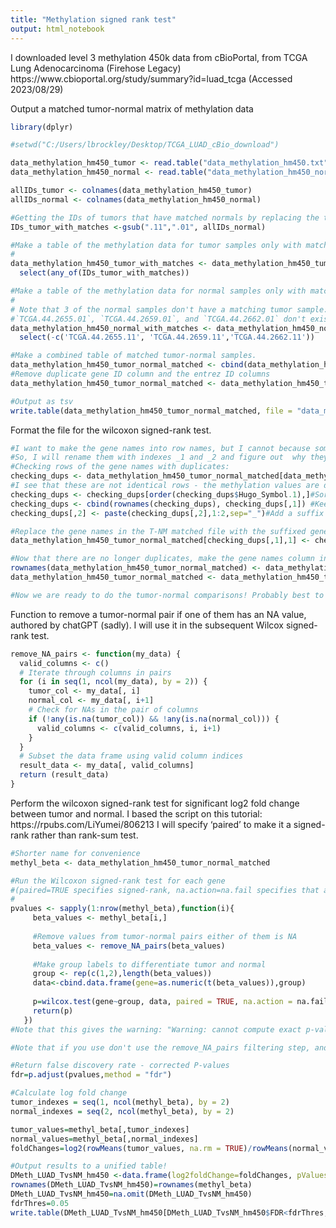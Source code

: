---
title: "Methylation signed rank test"
output: html_notebook
---

I downloaded level 3 methylation 450k data from cBioPortal,
from TCGA Lung Adenocarcinoma (Firehose Legacy)
https://www.cbioportal.org/study/summary?id=luad_tcga
(Accessed 2023/08/29)

Output a matched tumor-normal matrix of methylation data
```{r}
library(dplyr)

#setwd("C:/Users/lbrockley/Desktop/TCGA_LUAD_cBio_download")

data_methylation_hm450_tumor <- read.table("data_methylation_hm450.txt", header=TRUE, fill=TRUE)
data_methylation_hm450_normal <- read.table("data_methylation_hm450_normals.txt", header=TRUE, fill=TRUE)

allIDs_tumor <- colnames(data_methylation_hm450_tumor)
allIDs_normal <- colnames(data_methylation_hm450_normal)

#Getting the IDs of tumors that have matched normals by replacing the tissue IDs, for matching purposes
IDs_tumor_with_matches <-gsub(".11",".01", allIDs_normal)

#Make a table of the methylation data for tumor samples only with matching normal data.
#
data_methylation_hm450_tumor_with_matches <- data_methylation_hm450_tumor %>%
  select(any_of(IDs_tumor_with_matches))

#Make a table of the methylation data for normal samples only with matching tumor data.
#
# Note that 3 of the normal samples don't have a matching tumor sample:
#`TCGA.44.2655.01`, `TCGA.44.2659.01`, and `TCGA.44.2662.01` don't exist.
data_methylation_hm450_normal_with_matches <- data_methylation_hm450_normal %>%
  select(-c('TCGA.44.2655.11', 'TCGA.44.2659.11','TCGA.44.2662.11'))

#Make a combined table of matched tumor-normal samples.
data_methylation_hm450_tumor_normal_matched <- cbind(data_methylation_hm450_tumor_with_matches, data_methylation_hm450_normal_with_matches)[order(c(1:31,1:31))]
#Remove duplicate gene ID column and the entrez ID columns
data_methylation_hm450_tumor_normal_matched <- data_methylation_hm450_tumor_normal_matched[,-c(1,3,4)]

#Output as tsv
write.table(data_methylation_hm450_tumor_normal_matched, file = "data_methylation_hm450_tumor_normal_matched.tsv", sep = "\t", row.names = FALSE )

```

Format the file for the wilcoxon signed-rank test.
```{r}
#I want to make the gene names into row names, but I cannot because some gene names appear twice.
#So, I will rename them with indexes _1 and _2 and figure out  why they appeared twice later.
#Checking rows of the gene names with duplicates:
checking_dups <- data_methylation_hm450_tumor_normal_matched[data_methylation_hm450_tumor_normal_matched$Hugo_Symbol.1 %in% c("AGER", "CX3CR1", "F2R", "GADL1", "GCOM1", "KLK10", "PALM2AKAP2", "QSOX1", "RCC1"),]
#I see that these are not identical rows - the methylation values are different. So, I will go ahead and add suffixes.
checking_dups <- checking_dups[order(checking_dups$Hugo_Symbol.1),]#Sort by gene name
checking_dups <- cbind(rownames(checking_dups), checking_dups[,1]) #Keep just the gene names and row names of the original file
checking_dups[,2] <- paste(checking_dups[,2],1:2,sep="_")#Add a suffix to the gene names

#Replace the gene names in the T-NM matched file with the suffixed gene names - change file name slightly.
data_methylation_hm450_tumor_normal_matched[checking_dups[,1],1] <- checking_dups[,2]

#Now that there are no longer duplicates, make the gene names column into the row names and remove the gene names column
rownames(data_methylation_hm450_tumor_normal_matched) <- data_methylation_hm450_tumor_normal_matched[,1]
data_methylation_hm450_tumor_normal_matched <- data_methylation_hm450_tumor_normal_matched[,2:59]

#Now we are ready to do the tumor-normal comparisons! Probably best to use the wilcoxon signed-rank test 
```

Function to remove a tumor-normal pair if one of them has an NA value, authored by chatGPT (sadly). I will use it in the subsequent Wilcox signed-rank test.

```{r}
remove_NA_pairs <- function(my_data) {
  valid_columns <- c()
  # Iterate through columns in pairs
  for (i in seq(1, ncol(my_data), by = 2)) {
    tumor_col <- my_data[, i]
    normal_col <- my_data[, i+1]
    # Check for NAs in the pair of columns
    if (!any(is.na(tumor_col)) && !any(is.na(normal_col))) {
      valid_columns <- c(valid_columns, i, i+1)
    }
  }
  # Subset the data frame using valid column indices
  result_data <- my_data[, valid_columns]
  return (result_data)
}
```

Perform the wilcoxon signed-rank test for significant log2 fold change between tumor and normal.
I based the script on this tutorial: https://rpubs.com/LiYumei/806213
I will specify 'paired' to make it a signed-rank rather than rank-sum test.
```{r}
#Shorter name for convenience
methyl_beta <- data_methylation_hm450_tumor_normal_matched

#Run the Wilcoxon signed-rank test for each gene 
#(paired=TRUE specifies signed-rank, na.action=na.fail specifies that an error message will be thrown if NAs are still remaining after the filtering step))
#
pvalues <- sapply(1:nrow(methyl_beta),function(i){
     beta_values <- methyl_beta[i,]
     
     #Remove values from tumor-normal pairs either of them is NA
     beta_values <- remove_NA_pairs(beta_values)
     
     #Make group labels to differentiate tumor and normal
     group <- rep(c(1,2),length(beta_values))
     data<-cbind.data.frame(gene=as.numeric(t(beta_values)),group)
     
     p=wilcox.test(gene~group, data, paired = TRUE, na.action = na.fail)$p.value
     return(p)
   })
#Note that this gives the warning: "Warning: cannot compute exact p-value with ties" several times. This means that there are some beta values that are tied?

#Note that if you use don't use the remove_NA_pairs filtering step, and you use na.action=na.pass, you also don't get any error messages, and it's possible that this is fine and skips over the pairs with NAs. I'm just not sure whether it messes with the analysis, so I filtered first using the remove_NA_pairs function.

#Return false discovery rate - corrected P-values
fdr=p.adjust(pvalues,method = "fdr")

#Calculate log fold change
tumor_indexes = seq(1, ncol(methyl_beta), by = 2)
normal_indexes = seq(2, ncol(methyl_beta), by = 2)

tumor_values=methyl_beta[,tumor_indexes]
normal_values=methyl_beta[,normal_indexes]
foldChanges=log2(rowMeans(tumor_values, na.rm = TRUE)/rowMeans(normal_values, na.rm = TRUE))

#Output results to a unified table!
DMeth_LUAD_TvsNM_hm450 <-data.frame(log2foldChange=foldChanges, pValues=pvalues, FDR=fdr)
rownames(DMeth_LUAD_TvsNM_hm450)=rownames(methyl_beta)
DMeth_LUAD_TvsNM_hm450=na.omit(DMeth_LUAD_TvsNM_hm450)
fdrThres=0.05
write.table(DMeth_LUAD_TvsNM_hm450[DMeth_LUAD_TvsNM_hm450$FDR<fdrThres,], file="DMeth_LUAD_TvsNM_hm450.tsv",sep="\t", quote=F,row.names = T,col.names = T)

```




